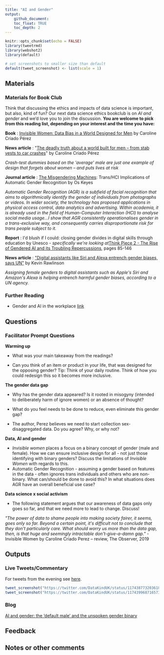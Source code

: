 ```yaml
---
title: "AI and Gender"
output: 
    github_document:
    toc_float: TRUE
    toc_depth: 2
---
```


```r
knitr::opts_chunk$set(echo = FALSE)
library(tweetrmd)
library(webshot2)
library(default)

# set screenshots to smaller size than default
default(tweet_screenshot) <- list(scale = 1)

```


## Materials

### Materials for Book Club

Think that discussing the ethics and impacts of data science is important, but also, kind of fun? Our next data science ethics bookclub is on _AI and gender_ and we'd love you to join the discussion. **You are welcome to pick from this reading list, depending on your interest and the time you have:**



**Book** : [Invisible Women: Data Bias in a World Designed for Men](https://www.goodreads.com/book/show/41104077-invisible-women) by Caroline Criado Pérez

**News article** : &quot;[The deadly truth about a world built for men – from stab vests to car crashes](https://www.theguardian.com/lifeandstyle/2019/feb/23/truth-world-built-for-men-car-crashes)&quot; by Caroline Criado Pérez

_Crash-test dummies based on the &#39;average&#39; male are just one example of design that forgets about women – and puts lives at risk_

**Journal article** : [The Misgendering Machines](https://ironholds.org/resources/papers/agr_paper.pdf): Trans/HCI Implications of Automatic Gender Recognition by Os Keyes

_Automatic Gender Recognition (AGR) is a subfield of facial recognition that aims to algorithmically identify the gender of individuals from photographs or videos. In wider society, the technology has proposed applications in physical access control, data analytics and advertising. Within academia, it is already used in the field of Human-Computer Interaction (HCI) to analyse social media usage...I show that AGR consistently operationalises gender in a trans-exclusive way, and consequently carries disproportionate risk for trans people subject to it._

**Report** : I&#39;d blush if I could: closing gender divides in digital skills through education by Unesco - _specifically we&#39;re looking at_[Think Piece 2 - The Rise of Gendered AI and its Troubling Repercussions](https://unesdoc.unesco.org/ark:/48223/pf0000367416.page=85), pages 85-146

**News article** : [&quot;Digital assistants like Siri and Alexa entrench gender biases, says UN&quot;](https://www.theguardian.com/technology/2019/may/22/digital-voice-assistants-siri-alexa-gender-biases-unesco-says) by Kevin Rawlinson

_Assigning female genders to digital assistants such as Apple&#39;s Siri and Amazon&#39;s Alexa is helping entrench harmful gender biases, according to a UN agency._


### Further Reading 
- Gender and AI in the workplace [link](https://ainowinstitute.org/discriminatingsystems.pdf)



## Questions

### Facilitator Prompt Questions

**Warming up**

- What was your main takeaway from the readings?

- Can you think of an item or product in your life, that was designed for the opposing gender? Tip: Think of your daily routine. Think of how you could redesign this so it becomes more inclusive.

**The gender data gap**

- Why has the gender data appeared? Is it rooted in misogyny (intended to deliberately harm of ignore women) or an absence of thought?

- What do you feel needs to be done to reduce, even eliminate this gender gap?

- The author, Perez believes we need to start collection sex-disaggregated data. Do you agree? Why, or why not?

**Data, AI and gender**

- _Invisible women_ places a focus on a binary concept of gender (male and female). How we can ensure inclusive design for all - not just those identifying with binary genders? Discuss the limitations of _Invisible Women_ with regards to this.
- Automatic Gender Recognition - assuming a gender based on features in the data - often ignores trans individuals and others who are non-binary. What can/should be done to avoid this? In what situations does AGR have an overall beneficial use case?

**Data science x social activism**

- The following statement argues that our awareness of data gaps only goes so far, and that we need more to lead to change. Discuss!

_&quot;The power of data to shame people into making society fairer, it seems, goes only so far. Beyond a certain point, it&#39;s difficult not to conclude that they don&#39;t particularly care. What should worry us more than the data gap, then, is that huge and seemingly intractable don&#39;t-give-a-damn gap.&quot;_ - Invisible Women by Caroline Criado Perez – review, The Observer, 2019


## Outputs

### Live Tweets/Commentary

For tweets from the evening see [here](https://twitter.com/search?q=(%23dkbookclub%20OR%20%23dkethicsbookclub)%20until%3A2019-09-19%20since%3A2019-09-17&src=typed_query&f=live).

```r

tweet_screenshot("https://twitter.com/DataKindUK/status/1174387732036182026")
tweet_screenshot("https://twitter.com/DataKindUK/status/1174399687165730816")

```

### Blog

[AI and gender: the 'default male' and the unspoken gender  binary](https://medium.com/datakinduk/ai-and-gender-the-default-male-and-the-unspoken-gender-binary-d9df9a5ff9ad)

## Feedback


## Notes or other comments


